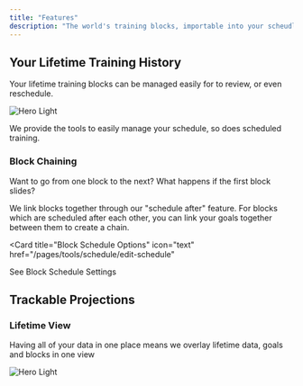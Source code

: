 ```yaml
---
title: "Features"
description: "The world's training blocks, importable into your scheudle"
---
```


## Your Lifetime Training History

Your lifetime training blocks can be managed easily for to review, or even reschedule.

<Frame>
  <img
    className="block dark:hidden"
    src="/images/schedule-blocks.png"
    alt="Hero Light"
  />
</Frame>

We provide the tools to easily manage your schedule, so does scheduled training.

### Block Chaining

Want to go from one block to the next? What happens if the first block slides?

We link blocks together through our "schedule after" feature. For blocks which are scheduled after each other, you can link your goals together between them to create a chain.

<Card
  title="Block Schedule Options"
  icon="text"
  href="/pages/tools/schedule/edit-schedule"
>
  See Block Schedule Settings
</Card>

## Trackable Projections

### Lifetime View

Having all of your data in one place means we overlay lifetime data, goals and blocks in one view

<Frame>
  <img
    className="block dark:hidden"
    src="/images/trackable-projections.png"
    alt="Hero Light"
  />
</Frame>
